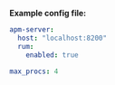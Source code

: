 
**Example config file:**

```yaml
apm-server:
  host: "localhost:8200"
  rum:
    enabled: true

max_procs: 4
```
